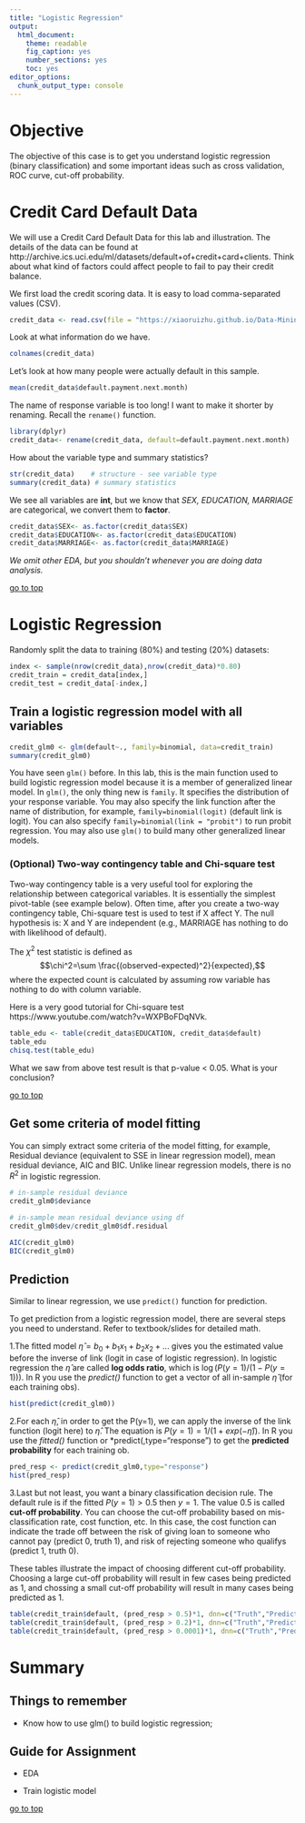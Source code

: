 ```yaml
---
title: "Logistic Regression"
output: 
  html_document: 
    theme: readable
    fig_caption: yes
    number_sections: yes
    toc: yes
editor_options: 
  chunk_output_type: console
---
```


# Objective

The objective of this case is to get you understand logistic regression (binary classification) and some important ideas such as cross validation, ROC curve, cut-off probability. 

# Credit Card Default Data

We will use a Credit Card Default Data for this lab and illustration. The details of the data can be found at http://archive.ics.uci.edu/ml/datasets/default+of+credit+card+clients. 
Think about what kind of factors could affect people to fail to pay their credit balance.

We first load the credit scoring data. It is easy to load comma-separated values (CSV). 
```r
credit_data <- read.csv(file = "https://xiaoruizhu.github.io/Data-Mining-R/lecture/data/credit_default.csv", header=T)
```

Look at what information do we have.
```r
colnames(credit_data)
```

Let's look at how many people were actually default in this sample.
```r
mean(credit_data$default.payment.next.month)
```

The name of response variable is too long! I want to make it shorter by renaming. Recall the `rename()` function.
```r
library(dplyr)
credit_data<- rename(credit_data, default=default.payment.next.month)
```

How about the variable type and summary statistics?
```r
str(credit_data)    # structure - see variable type
summary(credit_data) # summary statistics
```

We see all variables are **int**, but we know that *SEX, EDUCATION, MARRIAGE* are categorical, we convert them to **factor**.
```r
credit_data$SEX<- as.factor(credit_data$SEX)
credit_data$EDUCATION<- as.factor(credit_data$EDUCATION)
credit_data$MARRIAGE<- as.factor(credit_data$MARRIAGE)
```

*We omit other EDA, but you shouldn't whenever you are doing data analysis.*

[go to top](#header)


# Logistic Regression

Randomly split the data to training (80%) and testing (20%) datasets:
```r
index <- sample(nrow(credit_data),nrow(credit_data)*0.80)
credit_train = credit_data[index,]
credit_test = credit_data[-index,]
```

## Train a logistic regression model with all variables

```r
credit_glm0 <- glm(default~., family=binomial, data=credit_train)
summary(credit_glm0)
```

You have seen `glm()` before. In this lab, this is the main function used to build logistic regression model because it is a member of generalized linear model. In `glm()`, the only thing new is `family`. It specifies the distribution of your response variable. You may also specify the link function after the name of distribution, for example, `family=binomial(logit)` (default link is logit). You can also specify `family=binomial(link = "probit")` to run probit regression. You may also use `glm()` to build many other generalized linear models.

### (Optional) Two-way contingency table and Chi-square test

Two-way contingency table is a very useful tool for exploring the relationship between categorical variables. It is essentially the simplest pivot-table (see example below). Often time, after you create a two-way contingency table, Chi-square test is used to test if X affect Y. The null hypothesis is: X and Y are independent (e.g., MARRIAGE has nothing to do with likelihood of default).

The $\chi^2$ test statistic is defined as
$$\chi^2=\sum \frac{(observed-expected)^2}{expected},$$
where the expected count is calculated by assuming row variable has nothing to do with column variable.

Here is a very good tutorial for Chi-square test https://www.youtube.com/watch?v=WXPBoFDqNVk. 

```r
table_edu <- table(credit_data$EDUCATION, credit_data$default)
table_edu
chisq.test(table_edu)
```

What we saw from above test result is that p-value < 0.05. What is your conclusion?

[go to top](#header)

## Get some criteria of model fitting

You can simply extract some criteria of the model fitting, for example, Residual deviance (equivalent to SSE in linear regression model),  mean residual deviance, AIC and BIC. Unlike linear regression models, there is no $R^2$ in logistic regression.

```r
# in-sample residual deviance
credit_glm0$deviance

# in-sample mean residual deviance using df 
credit_glm0$dev/credit_glm0$df.residual 

AIC(credit_glm0)
BIC(credit_glm0)
```

## Prediction

Similar to linear regression, we use `predict()` function for prediction. 

To get prediction from a logistic regression model, there are several steps you need to understand. Refer to textbook/slides for detailed math.

1.The fitted model $\hat{\eta} = b_0 +b_1 x_1 + b_2 x_2 + ...$ gives you the estimated value before the inverse of link (logit in case of logistic regression). In logistic regression the $\hat{\eta}$ are called **log odds ratio**, which is $\log(P(y=1)/(1-P(y=1)))$. In R you use the *predict()* function to get a vector of all in-sample $\hat{\eta}$ (for each training obs).

```r
hist(predict(credit_glm0))
```

2.For each $\hat{\eta}$, in order to get the P(y=1), we can apply the inverse of the link function (logit here) to $\hat{\eta}$. The equation is $P(y=1) =  1/ (1+exp(-\hat{\eta}))$. In R you use the *fitted()* function or *predict(,type="response") to get the **predicted probability** for each training ob.
```r
pred_resp <- predict(credit_glm0,type="response")
hist(pred_resp)
```

3.Last but not least, you want a binary classification decision rule. The default rule is if the fitted $P(y=1) > 0.5$ then $y = 1$. The value 0.5 is called **cut-off probability**. You can choose the cut-off probability based on mis-classification rate, cost function, etc. In this case, the cost function can indicate the trade off between the risk of giving loan to someone who cannot pay (predict 0, truth 1), and risk of rejecting someone who qualifys (predict 1, truth 0).

These tables illustrate the impact of choosing different cut-off probability. Choosing a large cut-off probability will result in few cases being predicted as 1, and chossing a small cut-off probability will result in many cases being predicted as 1.

```r
table(credit_train$default, (pred_resp > 0.5)*1, dnn=c("Truth","Predicted"))
table(credit_train$default, (pred_resp > 0.2)*1, dnn=c("Truth","Predicted"))
table(credit_train$default, (pred_resp > 0.0001)*1, dnn=c("Truth","Predicted"))
```

# Summary

## Things to remember

* Know how to use glm() to build logistic regression;

## Guide for Assignment

* EDA

* Train logistic model

[go to top](#header)

